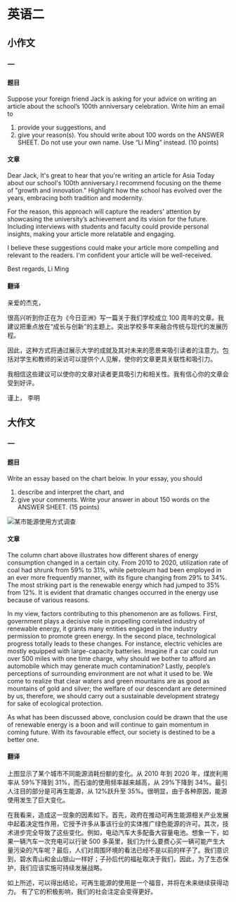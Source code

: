 # 英语二

## 小作文

### 一

#### 题目

Suppose your foreign friend Jack is asking for your advice on writing an article about the
school’s 100th anniversary celebration. Write him an email to

1. provide your suggestions, and
2. give your reason(s). You should write about 100 words on the ANSWER SHEET. Do not use your own name. Use “Li Ming” instead. (10 points)

#### 文章

Dear Jack, It's great to hear that you're writing an article for Asia Today about our school's 100th
anniversary.I recommend focusing on the theme of "growth and innovation." Highlight how the school has evolved over the years, embracing both tradition and modernity.

For the reason, this approach will capture the readers' attention by showcasing the university’s achievement and its vision for the future. Including interviews with students and faculty could provide personal insights, making your article more relatable and engaging.

I believe these suggestions could make your article more compelling and relevant to the readers. I'm confident your article will be well-received.

Best regards,
Li Ming

#### 翻译

亲爱的杰克，

很高兴听到你正在为《今日亚洲》写一篇关于我们学校成立 100 周年的文章。我建议把重点放在“成长与创新”的主题上。突出学校多年来融合传统与现代的发展历程。

因此，这种方式将通过展示大学的成就及其对未来的愿景来吸引读者的注意力。包括对学生和教师的采访可以提供个人见解，使你的文章更具关联性和吸引力。

我相信这些建议可以使你的文章对读者更具吸引力和相关性。我有信心你的文章会受到好评。

谨上，
李明

## 大作文

### 一

#### 题目

Write an essay based on the chart below. In your essay, you should

1. describe and interpret the chart, and
2. give your comments. Write your answer in about 150 words on the ANSWER SHEET. (15 points)

![某市能源使用方式调查](./img/某市能源使用方式调查.png)

#### 文章

The column chart above illustrates how different shares of energy consumption changed in a certain city. From 2010 to 2020, utilization rate of coal had shrunk from 59% to 31%, while petroleum had been employed in an ever more frequently manner, with its figure changing from 29% to 34%. The most striking part is the renewable energy which had jumped to 35% from 12%. It is evident that dramatic changes occurred in the energy use because of various reasons.

In my view, factors contributing to this phenomenon are as follows. First, government plays a decisive role in propelling correlated industry of renewable energy, it grants many entities engaged in the industry permission to promote green energy. In the second place, technological progress totally leads to these changes. For instance, electric vehicles are mostly equipped with large-capacity batteries. Imagine if a car could run over 500 miles with one time charge, why should we bother to afford an automobile which may generate much contamination? Lastly, people’s perceptions of surrounding environment are not what it used to be. We come to realize that clear waters and green mountains are as good as mountains of gold and silver; the welfare of our descendant are determined by us, therefore, we should carry out a sustainable development strategy for sake of ecological protection.

As what has been discussed above, conclusion could be drawn that the use of renewable energy is a boon and will continue to gain momentum in coming future. With its favourable effect, our society is destined to be a better one.

#### 翻译

上图显示了某个城市不同能源消耗份额的变化。从 2010 年到 2020 年，煤炭利用率从 59%下降到 31%，而石油的使用频率越来越高，从 29%下降到 34%。最引人注目的部分是可再生能源，从 12%跃升至 35%。很明显，由于各种原因，能源使用发生了巨大变化。

在我看来，造成这一现象的因素如下。首先，政府在推动可再生能源相关产业发展中起着决定性作用，它授予许多从事该行业的实体推广绿色能源的许可。其次，技术进步完全导致了这些变化。例如，电动汽车大多配备大容量电池。想象一下，如果一辆汽车一次充电可以行驶 500 多英里，我们为什么要费心买一辆可能产生大量污染的汽车呢？最后，人们对周围环境的看法已经不是以前的样子了。我们意识到，碧水青山和金山银山一样好；子孙后代的福祉取决于我们，因此，为了生态保护，我们应该实施可持续发展战略。

如上所述，可以得出结论，可再生能源的使用是一个福音，并将在未来继续获得动力。
有了它的积极影响，我们的社会注定会变得更好。
